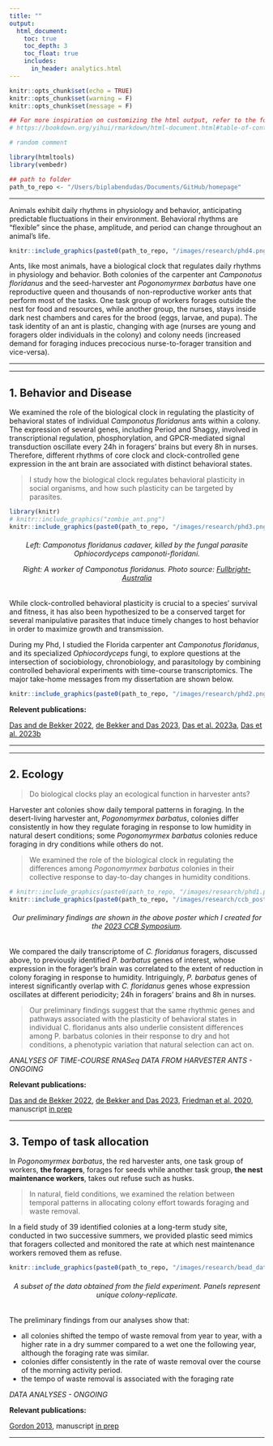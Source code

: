```yaml
---
title: ""
output:
  html_document:
    toc: true
    toc_depth: 3
    toc_float: true
    includes:
      in_header: analytics.html
---
```


```r
knitr::opts_chunk$set(echo = TRUE)
knitr::opts_chunk$set(warning = F)
knitr::opts_chunk$set(message = F)

## For more inspiration on customizing the html output, refer to the following:
# https://bookdown.org/yihui/rmarkdown/html-document.html#table-of-contents
```


<style>
body {text-align: left}
</style>

<script type='text/javascript' src='https://d1bxh8uas1mnw7.cloudfront.net/assets/embed.js'></script>

```r
# random comment

library(htmltools)
library(vembedr)

## path to folder
path_to_repo <- "/Users/biplabendudas/Documents/GitHub/homepage"

```

___

Animals exhibit daily rhythms in physiology and behavior, anticipating predictable fluctuations in their environment. Behavioral rhythms are “flexible” since the phase, amplitude, and period can change throughout an animal’s life.

```r
knitr::include_graphics(paste0(path_to_repo, "/images/research/phd4.png"))
```

Ants, like most animals, have a biological clock that regulates daily rhythms in physiology and behavior. Both colonies of the carpenter ant *Camponotus floridanus* and the seed-harvester ant *Pogonomyrmex barbatus* have one reproductive queen and thousands of non-reproductive worker ants that perform most of the tasks. One task group of workers forages outside the nest for food and resources, while another group, the nurses, stays inside dark nest chambers and cares for the brood (eggs, larvae, and pupa). The task identity of an ant is plastic, changing with age (nurses are young and foragers older individuals in the colony) and colony needs (increased demand for foraging induces precocious nurse-to-forager transition and vice-versa).



___
___

## 1. Behavior and Disease

We examined the role of the biological clock in regulating the plasticity of behavioral states of individual *Camponotus floridanus* ants within a colony. The expression of several genes, including Period and Shaggy, involved in transcriptional regulation, phosphorylation, and GPCR-mediated signal transduction oscillate every 24h in foragers’ brains but every 8h in nurses. Therefore, different rhythms of core clock and clock-controlled gene expression in the ant brain are associated with distinct behavioral states. 

>I study how the biological clock regulates behavioral plasticity in social organisms, and how such plasticity can be targeted by parasites.


```r
library(knitr)
# knitr::include_graphics("zombie_ant.png")
knitr::include_graphics(paste0(path_to_repo, "/images/research/phd3.png"))
```

<h6 style="text-align: center;" markdown="-1">
Left: *Camponotus floridanus* cadaver, killed by the fungal parasite *Ophiocordyceps camponoti-floridani*.

Right: A worker of *Camponotus floridanus*. Photo source: [Fullbright-Australia](https://www.fulbright.org.au/news-and-events/2019/10/from-bee-suit-and-microscope-to-white-coat-and-stethoscope/)
</h6> 

While clock-controlled behavioral plasticity is crucial to a species’ survival and fitness, it has also been hypothesized to be a conserved target for several manipulative parasites that induce timely changes to host behavior in order to maximize growth and transmission.
  
During my Phd, I studied the Florida carpenter ant *Camponotus floridanus*, and its specialized _Ophiocordyceps_ fungi, to explore questions at the intersection of sociobiology, chronobiology, and parasitology by combining controlled behavioral experiments with time-course transcriptomics. The major take-home messages from my dissertation are shown below.


```r
knitr::include_graphics(paste0(path_to_repo, "/images/research/phd2.png"))
```

**Relevent publications:**

[Das and de Bekker 2022](https://rdcu.be/cHq80), 
[de Bekker and Das 2023](https://doi.org/10.1111/pim.12909),
[Das et al. 2023a](https://www.biorxiv.org/content/10.1101/2023.01.19.524837v2.abstract),
[Das et al. 2023b](https://www.biorxiv.org/content/10.1101/2023.01.20.524843v2.abstract)


___
___

## 2. Ecology

> Do biological clocks play an ecological function in harvester ants?

Harvester ant colonies show daily temporal patterns in foraging. In the desert-living harvester ant, *Pogonomyrmex barbatus*, colonies differ consistently in how they regulate foraging in response to low humidity in natural desert conditions; some *Pogonomyrmex barbatus* colonies reduce foraging in dry conditions while others do not.

> We examined the role of the biological clock in regulating the differences among *Pogonomyrmex barbatus* colonies in their collective response to day-to-day changes in humidity conditions.


```r
# knitr::include_graphics(paste0(path_to_repo, "/images/research/phd1.png"))
knitr::include_graphics(paste0(path_to_repo, "/images/research/ccb_poster_2023.png"))
```

<h6 style="text-align: center;" markdown="-1">
Our preliminary findings are shown in the above poster which I created for the [2023 CCB Symposium](https://ccb.ucsd.edu/activities-and-events/ccb-symposium.html).
</h6> 

We compared the daily transcriptome of *C. floridanus* foragers, discussed above, to previously identified *P. barbatus* genes of interest, whose expression in the forager’s brain was correlated to the extent of reduction in colony foraging in response to humidity. Intriguingly, *P. barbatus* genes of interest significantly overlap with *C. floridanus* genes whose expression oscillates at different periodicity; 24h in foragers’ brains and 8h in nurses. 

> Our preliminary findings suggest that the same rhythmic genes and pathways associated with the plasticity of behavioral states in individual C. floridanus ants also underlie consistent differences among P. barbatus colonies in their response to dry and hot conditions, a phenotypic variation that natural selection can act on. 

*ANALYSES OF TIME-COURSE RNASeq DATA FROM HARVESTER ANTS - ONGOING*

**Relevant publications:**

[Das and de Bekker 2022](https://rdcu.be/cHq80), [de Bekker and Das 2023](https://doi.org/10.1111/pim.12909), [Friedman et al. 2020](https://www.nature.com/articles/s42003-020-0813-8), manuscript [in prep]()

___

## 3. Tempo of task allocation

In *Pogonomyrmex barbatus*, the red harvester ants, one task group of workers, **the foragers**,  forages for seeds while another task group, **the nest maintenance workers**, takes out refuse such as husks. 

> In natural, field conditions, we examined the relation between temporal patterns in allocating colony effort towards foraging and waste removal. 

In a field study of 39 identified colonies at a long-term study site, conducted in two successive summers, we provided plastic seed mimics that foragers collected and monitored the rate at which nest maintenance workers removed them as refuse. 

```r
knitr::include_graphics(paste0(path_to_repo, "/images/research/bead_data_all.png"))
```

<h6 style="text-align: center;" markdown="-1">
A subset of the data obtained from the field experiment. Panels represent unique colony-replicate.
</h6> 

The preliminary findings from our analyses show that:

- all colonies shifted the tempo of waste removal from year to year, with a higher rate in a dry summer compared to a wet one the following year, although the foraging rate was similar. 
- colonies differ consistently in the rate of waste removal over the course of the morning activity period. 
- the tempo of waste removal is associated with the foraging rate

*DATA ANALYSES - ONGOING*

**Relevant publications:**

[Gordon 2013](https://www.nature.com/articles/nature12137), manuscript [in prep]()

___


